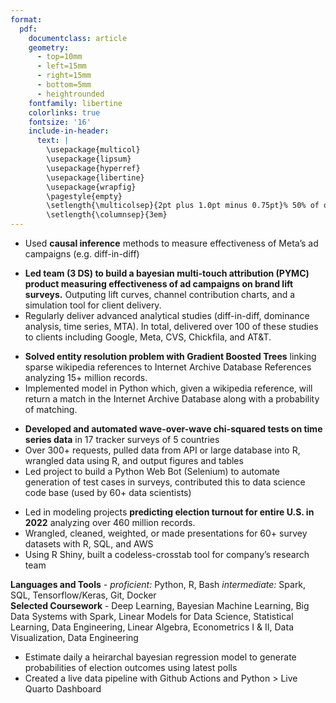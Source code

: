 ```yaml
---
format: 
  pdf: 
    documentclass: article
    geometry:
      - top=10mm
      - left=15mm
      - right=15mm
      - bottom=5mm
      - heightrounded
    fontfamily: libertine
    colorlinks: true
    fontsize: '16'
    include-in-header: 
      text: |
        \usepackage{multicol}
        \usepackage{lipsum}
        \usepackage{hyperref}
        \usepackage{libertine}
        \usepackage{wrapfig}
        \pagestyle{empty}
        \setlength{\multicolsep}{2pt plus 1.0pt minus 0.75pt}% 50% of original values
        \setlength{\columnsep}{3em}
---
```

<!-- TITLE -->
\begin{huge}\begin{center}{\bf ALEX BASS}\end{center}\end{huge}

<!-- CONTACT INFO -->
\begin{center}acbass49@gmail.com ∙ \href{https://alexbass.me/projects.html}{Portfolio} ∙ \href{https://github.com/acbass49}{Github} ∙ \href{https://www.linkedin.com/in/alex-bass-4a7465161/}{LinkedIn}
\end{center}
\vspace{15pt}

<!-- EDUCATION: 1ST BULLET -->
\begin{large}
  {\bf EDUCATION}
  \vspace{3pt}
  \hrule
  \begin{multicols}{2}
    \begin{flushleft}
      \includegraphics[trim=0 23mm 0 0,width=0.04\textwidth]{images/university_of_virginia_logo.jpeg}
      \hspace{1 mm} {\bf University of Virginia}\\
      \hspace{11 mm}Master of Science: Data Science
    \end{flushleft}
    \begin{flushright}
    Charlottesville, VA
    \end{flushright}
  \end{multicols}
\end{large}
\vspace{0.05cm}

<!-- EDUCATION: 2ND BULLET -->
\begin{large}
  \begin{multicols}{2}
    \begin{flushleft}
      \includegraphics[trim=0 11mm 0 0,width=0.04\textwidth]{images/brigham_young_university_logo.jpeg}
      \hspace{1 mm} {\bf Brigham Young University}\\
      \hspace{11 mm}Bachelor of Arts: Political Science
    \end{flushleft}
    \begin{flushright}
    Provo, UT
    \end{flushright}
  \end{multicols}
\end{large}
\vspace{1.5pt}

<!-- EXPERIENCE : 1ST BULLET-->
\begin{large}{\bf EXPERIENCE}
  \vspace{3pt}
  \hrule
  \begin{multicols}{2}
    \begin{flushleft}{
      \includegraphics[trim=0 21mm 0 0,width=0.06\textwidth]{images/facebook_logo.jpeg}
      \bf \href{https://about.meta.com}{Meta}}\\
      \hspace{11 mm}
      \textit{Data Scientist, Public Affairs (Contract)}
    \end{flushleft}
    \begin{flushright}
    \begin{small}(1mth)\end{small} April 2024-Present\\
    New York, NY
    \end{flushright}
  \end{multicols}
\end{large}
\vspace{-0.16cm}
* Used **causal inference** methods to measure effectiveness of Meta's ad campaigns (e.g. diff-in-diff)
\vspace{7pt}

<!-- EXPERIENCE : 2ND BULLET -->
\begin{large}
  \begin{multicols}{2}
    \begin{flushleft}{
      \includegraphics[trim=0 21mm 0 0,width=0.06\textwidth]{images/dynataglobal_logo.jpeg}
      \bf \href{https://www.dynata.com/}{Dynata}}\\
      \hspace{11 mm}
      \textit{Data Scientist, Marketing}
    \end{flushleft}
    \begin{flushright}
    \begin{small}(1yr 8mth)\end{small} Aug 2022-April 2024\\
    Herndon, VA
    \end{flushright}
  \end{multicols}
\end{large}
* **Led team (3 DS) to build a bayesian multi-touch attribution (PYMC) product measuring effectiveness of ad campaigns on brand lift surveys.** Outputing lift curves, channel contribution charts, and a simulation tool for client delivery.
* Regularly deliver advanced analytical studies (diff-in-diff, dominance analysis, time series, MTA). In total, delivered over 100 of these studies to clients including Google, Meta, CVS, Chickfila, and AT&T.

\vspace{7pt}

<!-- EXPERIENCE : 2ND BULLET -->
\begin{large}
  \begin{multicols}{2}
    \begin{flushleft}{
      \includegraphics[trim=0 21mm 0 0,width=0.05\textwidth]{images/ia.jpeg}
      \hspace{1 mm} \bf \href{https://archive.org/}{Internet Archive}}\\
      \hspace{11 mm}
      \textit{Intern, Data Science}
    \end{flushleft}
    \begin{flushright}
    \begin{small}(6mth)\end{small} Nov 2022-May 2023\\
    Washington, D.C.
    \end{flushright}
  \end{multicols}
\end{large}
* **Solved entity resolution problem with Gradient Boosted Trees** \href{https://alexbass.me/projects/internet_archive/}{[here]} linking sparse wikipedia references to Internet Archive Database References analyzing 15+ million records.
* Implemented model in Python \href{https://github.com/acbass49/wiki2ia}{[here]} which, given a wikipedia reference, will return a match in the Internet Archive Database along with a probability of matching.

\vspace{7pt}

<!-- EXPERIENCE : 3RD BULLET -->
\begin{large}
  \begin{multicols}{2}
    \begin{flushleft}{
      \includegraphics[trim=0 11mm 0 0,width=0.05\textwidth]{images/morning_consult_logo.jpeg}
      \hspace{1 mm} \bf \href{https://morningconsult.com/}{Morning Consult}}\\
      \hspace{11 mm}
      \textit{Senior Data Analyst}
    \end{flushleft}
    \begin{flushright}
    \begin{small}(10mth)\end{small} Nov 2021-Aug 2022\\
    Washington, D.C.
    \end{flushright}
  \end{multicols}
\end{large}
\vspace{-0.16cm}
* **Developed and automated wave-over-wave chi-squared tests on time series data** in 17 tracker surveys of 5 countries
* Over 300+ requests, pulled data from API or large database into R, wrangled data using R, and output figures and tables
* Led project to build a Python Web Bot (Selenium) to automate generation of test cases in surveys, contributed this to data science code base (used by 60+ data scientists)

\vspace{7pt}

<!-- EXPERIENCE : 4TH BULLET -->
\begin{large}
  \begin{multicols}{2}
    \begin{flushleft}{
      \includegraphics[trim=0 20mm 0 0,width=0.04\textwidth]{images/echelon_insights_logo.jpeg}
      \hspace{2 mm} \bf \href{https://echeloninsights.com/}{Echelon Insights}}\\
      \hspace{11 mm}
      \textit{Data Analyst}
    \end{flushleft}
    \begin{flushright}
    \begin{small}(1yr 8mth)\end{small} April 2020-Nov 2021\\
    Alexandria, VA
    \end{flushright}
  \end{multicols}
\end{large}
\vspace{-0.16cm}
* Led in modeling projects **predicting election turnout for entire U.S. in 2022** analyzing over 460 million records.
* Wrangled, cleaned, weighted, or made presentations for 60+ survey datasets with R, SQL, and AWS
* Using R Shiny, built a codeless-crosstab tool for company’s research team

\vspace{7pt}

<!-- SKILLS -->
\begin{large}{\bf SKILLS}
  \vspace{3pt}
  \hrule
\end{large}
\vspace{-0.16cm}
**Languages and Tools** - *proficient:* Python, R, Bash *intermediate:* Spark, SQL, Tensorflow/Keras, Git, Docker  
**Selected Coursework** - Deep Learning, Bayesian Machine Learning, Big Data Systems with Spark, Linear Models for Data Science, Statistical Learning, Data Engineering, Linear Algebra, Econometrics I & II, Data Visualization, Data Engineering

\vspace{7pt}

<!-- PERSONAL PROJECTS : 1ST BULLET -->
\begin{large}
{\bf SELECTED PROJECT}
  \vspace{3pt}
  \hrule
  \begin{multicols}{2}
    \begin{flushleft}\textit{\href{https://alexbass.me/projects/election_model_2024/}{Live Dashboard - 2024 US Pres. Election Forecast}}\end{flushleft}
    \begin{flushright}January 2024\end{flushright}
  \end{multicols}
  \vspace{-0.17cm}
\end{large}
* Estimate daily a heirarchal bayesian regression model to generate probabilities of election outcomes using latest polls
* Created a live data pipeline with Github Actions and Python > Live Quarto Dashboard
